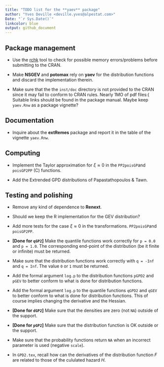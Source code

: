 ```yaml
--- 
title: "TODO list for the **yaev** package"
author: "Yves Deville <deville.yves@alpestat.com>"
Date: "`r Sys.Date()`"
linkcolor: blue
output: github_document
---
```


## Package management

- Use the
  [rchk](https://developer.r-project.org/Blog/public/2019/04/18/common-protect-errors/)
  tool to check for possible memory errors/problems before submitting
  to the CRAN.

- Make **NSGEV** and **potomax** rely on **yaev** for the distribution
  functions and discard the implementation therein.
  
- Make sure that the the `inst/doc` directory is not provided to the
  CRAN since it may fail to conform to CRAN rules. Nearly 1MO of pdf
  files:( Suitable links should be found in the package manual. Maybe 
  keep `yaev.Rnw` as a package vignette?
  
## Documentation

- Inquire about the **extRemes** package and report it in the table of
  the vignette `yaev.Rnw`.
  

## Computing 

- Implement the Taylor approximation for $\xi \approx 0$ in the
`PP2poisGP`and `poisGP2PP` (C) functions.

- Add the Extrended GPD distributions of Papastathopoulos & Tawn.

## Testing and polishing

- Remove any kind of dependence to **Renext**.

- Should we keep the R implementation for the GEV distribution?

- Add more tests for the case $\xi \approx 0$ in the transformations.
`PP2poisGP`and `poisGP2PP`.

- **[Done for `qGP2`]** Make the quantile functions work correctly for
  `p = 0.0` and `p = 1.0`. The corresponding end-point of the
  distribution (be it finite or infinite) must be returned.
  
- Make sure that the distribution functions work correctly with `q = -Inf` 
  and `q = Inf`. The value `0` or `1` must be returned.
  
- Add the formal argument `log.p` to the distribution functions
  `pGPD2` and `pGEV` to better conform to what is done for
  distribution functions.
 
- Add the formal argument `log.p` to the quantile functions `qGPD2`
  and `qGEV` to better conform to what is done for distribution
  functions. This of course implies changing the derivative and the
  Hessian.

- **[Done for `dGP2`]** Make sure that the densities are zero (not
  `NA`) outside of the support.

- **[Done for `pGP2`]** Make sure that the distribution function 
  is OK outside or the support.

- Make sure that the probability functions return `NA` when an
  incorrect parameter is used (negative `scale`).

- In `GPD2.tex`, recall how can the derivatives of the distribution
  function $F$ are related to those of the cululated hazard $H$.
